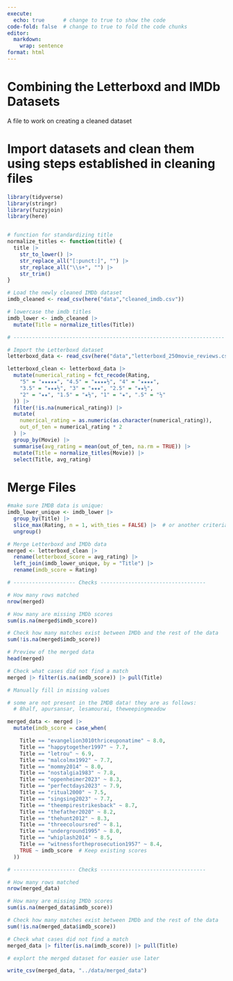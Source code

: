 ```yaml
---
execute: 
  echo: true      # change to true to show the code
code-fold: false  # change to true to fold the code chunks
editor: 
  markdown: 
    wrap: sentence
format: html
---
```


# Combining the Letterboxd and IMDb Datasets {-}

A file to work on creating a cleaned dataset 

# Import datasets and clean them using steps established in cleaning files {.unnumbered}
```r
library(tidyverse)
library(stringr)
library(fuzzyjoin)
library(here)


# function for standardizing title
normalize_titles <- function(title) {
  title |>
    str_to_lower() |>
    str_replace_all("[:punct:]", "") |>
    str_replace_all("\\s+", "") |>
    str_trim()
}

# Load the newly cleaned IMDb dataset
imdb_cleaned <- read_csv(here("data","cleaned_imdb.csv"))

# lowercase the imdb titles
imdb_lower <- imdb_cleaned |>
  mutate(Title = normalize_titles(Title))

# --------------------------------------------------------------------

# Import the Letterboxd dataset
letterboxd_data <- read_csv(here("data","letterboxd_250movie_reviews.csv"))

letterboxd_clean <- letterboxd_data |>
  mutate(numerical_rating = fct_recode(Rating,
    "5" = "★★★★★", "4.5" = "★★★★½", "4" = "★★★★",
    "3.5" = "★★★½", "3" = "★★★", "2.5" = "★★½",
    "2" = "★★", "1.5" = "★½", "1" = "★", ".5" = "½"
  )) |>
  filter(!is.na(numerical_rating)) |>
  mutate(
    numerical_rating = as.numeric(as.character(numerical_rating)),
    out_of_ten = numerical_rating * 2
  ) |>
  group_by(Movie) |>
  summarise(avg_rating = mean(out_of_ten, na.rm = TRUE)) |>
  mutate(Title = normalize_titles(Movie)) |>
  select(Title, avg_rating)


```
# Merge Files {.unnumbered}

```r

#make sure IMDB data is unique:
imdb_lower_unique <- imdb_lower |>
  group_by(Title) |>
  slice_max(Rating, n = 1, with_ties = FALSE) |>  # or another criteria
  ungroup()

# Merge Letterboxd and IMDb data
merged <- letterboxd_clean |>
  rename(letterboxd_score = avg_rating) |>
  left_join(imdb_lower_unique, by = "Title") |>
  rename(imdb_score = Rating)

# -------------------- Checks ----------------------------------

# How many rows matched
nrow(merged)

# How many are missing IMDb scores
sum(is.na(merged$imdb_score))

# Check how many matches exist between IMDb and the rest of the data
sum(!is.na(merged$imdb_score))

# Preview of the merged data
head(merged)

# Check what cases did not find a match
merged |> filter(is.na(imdb_score)) |> pull(Title)

```

```r
# Manually fill in missing values

# some are not present in the IMDB data! they are as follows:
  # 8half, apursansar, lesamourai, theweepingmeadow                

merged_data <- merged |> 
  mutate(imdb_score = case_when(

    Title == "evangelion3010thriceuponatime" ~ 8.0,
    Title == "happytogether1997" ~ 7.7,
    Title == "letrou" ~ 6.9,
    Title == "malcolmx1992" ~ 7.7,
    Title == "mommy2014" ~ 8.0,
    Title == "nostalgia1983" ~ 7.8,
    Title == "oppenheimer2023" ~ 8.3,
    Title == "perfectdays2023" ~ 7.9,
    Title == "ritual2000" ~ 7.5,
    Title == "singsing2023" ~ 7.7,
    Title == "theempirestrikesback" ~ 8.7,
    Title == "thefather2020" ~ 8.2,
    Title == "thehunt2012" ~ 8.3,
    Title == "threecoloursred" ~ 8.1,
    Title == "underground1995" ~ 8.0,
    Title == "whiplash2014" ~ 8.5,
    Title == "witnessfortheprosecution1957" ~ 8.4,
    TRUE ~ imdb_score  # Keep existing scores
  ))

# -------------------- Checks ----------------------------------

# How many rows matched
nrow(merged_data)

# How many are missing IMDb scores
sum(is.na(merged_data$imdb_score))

# Check how many matches exist between IMDb and the rest of the data
sum(!is.na(merged_data$imdb_score))

# Check what cases did not find a match
merged_data |> filter(is.na(imdb_score)) |> pull(Title)

```

```r
# explort the merged dataset for easier use later

write_csv(merged_data, "../data/merged_data")

```




